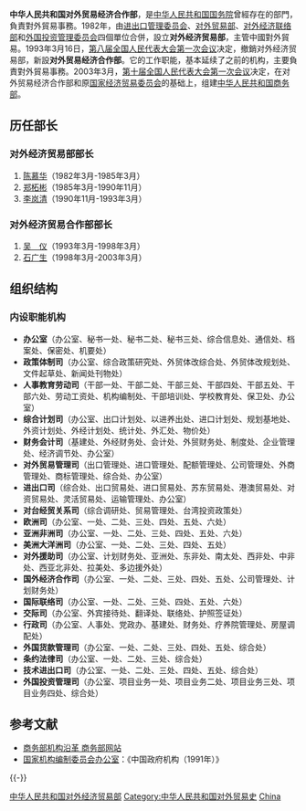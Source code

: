 {{Infobox PRCG
|机构名称={{nowrap|中华人民共和国对外贸易经济合作部}}
|标志1=National Emblem of the People's Republic of China.svg
|标志1说明=[[s:国务院关于国家行政机关和企业事业单位社会团体印章管理的规定|1999年规定]]：[[印章|印章]][[直径|直径]]5厘米，中央刊[[中华人民共和国国徽|国徽]]，由[[中华人民共和国国务院|国务院]]制发。
|上级机构=[[中华人民共和国国务院|中华人民共和国国务院]]
|机构类型=[[国务院组成部门|国务院组成部门]]
|行政级别=正部级
|地址1=[[北京市|北京市]]
|沿革链接=中华人民共和国国务院机构时间线
|被接替者=[[中华人民共和国对外经济贸易部|中华人民共和国对外经济贸易部]]
|成立时间=1993年3月
|撤销时间=2003年3月
|接替者=[[中华人民共和国商务部|中华人民共和国商务部]]
}}

'''中华人民共和国对外贸易经济合作部'''，是[[中华人民共和国国务院|中华人民共和国国务院]]曾經存在的部門，負責對外貿易事務。1982年，由[[中華人民共和國進出口管理委員會|进出口管理委员会]]、[[中華人民共和國對外貿易部|对外贸易部]]、[[中華人民共和國對外經濟聯絡部|对外经济联络部]]和[[中華人民共和國外國投資管理委員會|外国投资管理委员会]]四個單位合併，設立'''对外经济贸易部'''，主管中國對外貿易。1993年3月16日，[[第八届全国人民代表大会第一次会议|第八届全国人民代表大会第一次会议]]决定，撤銷对外经济贸易部，新設'''对外贸易经济合作部'''。它的工作职能，基本延续了之前的机构，主要負責對外貿易事務。2003年3月，[[第十届全国人民代表大会第一次会议|第十届全国人民代表大会第一次会议]]决定，在对外贸易经济合作部和原[[国家经济贸易委员会|国家经济贸易委员会]]的基础上，组建[[中华人民共和国商务部|中华人民共和国商务部]]。

==历任部长==
===对外经济贸易部部长===
#[[陈慕华|陈慕华]]（1982年3月-1985年3月）
#[[郑柘彬|郑柘彬]]（1985年3月-1990年11月）
#[[李岚清|李岚清]]（1990年11月-1993年3月）

===对外经济贸易合作部部长===
#[[吴仪|吴　仪]]（1993年3月-1998年3月）
#[[石广生|石广生]]（1998年3月-2003年3月）

==组织结构==
===内设职能机构===
*'''办公室'''（办公室、秘书一处、秘书二处、秘书三处、综合信息处、通信处、档案处、保密处、机要处）
*'''政策体制司'''（办公室、综合政策研究处、外贸体改综合处、外贸体改规划处、文件起草处、新闻处刊物处）
*'''人事教育劳动司'''（干部一处、干部二处、干部三处、干部四处、干部五处、干部六处、劳动工资处、机构编制处、干部培训处、学校教育处、保卫处、办公室）
*'''综合计划司'''（办公室、出口计划处、以进养出处、进口计划处、规划基地处、外资计划处、外经计划处、统计处、外汇处、物价处）
*'''财务会计司'''（基建处、外经财务处、会计处、外贸财务处、制度处、企业管理处、经济调节处、办公室）
*'''对外贸易管理司'''（出口管理处、进口管理处、配额管理处、公司管理处、外商管理处、商标管理处、综合处、办公室）
*'''进出口司'''（综合处、出口贸易处、进口贸易处、苏东贸易处、港澳贸易处、对资贸易处、灵活贸易处、运输管理处、办公室）
*'''对台经贸关系司'''（综合调研处、贸易管理处、台湾投资政策处）
*'''欧洲司'''（办公室、一处、二处、三处、四处、五处、六处）
*'''亚洲非洲司'''（办公室、一处、二处、三处、四处、五处、六处）
*'''美洲大洋洲司'''（办公室、一处、二处、三处、四处、五处）
*'''对外援助司'''（办公室、计划财务处、亚洲处、东非处、南太处、西非处、中非处、西亚北非处、拉美处、多边援外处）
*'''国外经济合作司'''（办公室、一处、二处、三处、四处、五处、公司管理处、计划财务处）
*'''国际联络司'''（办公室、一处、二处、三处、四处、五处、六处）
*'''交际司'''（办公室、外宾接待处、翻译处、联络处、护照签证处）
*'''行政司'''（办公室、人事处、党政办、基建处、财务处、疗养院管理处、房屋调配处）
*'''外国货款管理司'''（办公室、一处、二处、三处、四处、五处、综合处）
*'''条约法律司'''（办公室、一处、二处、三处、综合处）
*'''技术进出口司'''（办公室、一处、二处、三处、四处、五处、综合处）
*'''外国投资管理司'''（办公室、项目业务一处、项目业务二处、项目业务三处、项目业务四处、综合处）

== 参考文献 ==
{{Reflist}}
{{refbegin}}
*[http://www.mofcom.gov.cn/mofcom/yange.shtml 商务部机构沿革 商务部网站]{{Wayback|url=http://www.mofcom.gov.cn/mofcom/yange.shtml |date=20071230225237 }}
* [[国家机构编制委员会办公室|国家机构编制委员会办公室]]：《中国政府机构（1991年）》
{{refend}}

{{-}}
{{Serial|先前机关|由[[中华人民共和国对外贸易部|对外贸易部]]、[[中华人民共和国对外经济联络部|对外经济联络部]]以及<br>[[中华人民共和国进出口管理委员会|进出口管委会]]和[[中华人民共和国外国投资管理委员会|外国投资管委会]]合并|{{PRC}}[[中华人民共和国国务院|国务院]]下属部门<br />'''中华人民共和国对外经济贸易(贸易经济合作)部'''<br />1982年3月－（1993年3月改名）－2003年3月|后继机关| [[中华人民共和国商务部|中华人民共和国商务部]]}}

{{第8届国务院|组成部门}}
{{第9届国务院|组成部门}}

[[Category:中华人民共和国对外经济贸易部|]]
[[Category:中华人民共和国对外贸易史|Category:中华人民共和国对外贸易史]]
[[Category:貿易部門|China]]